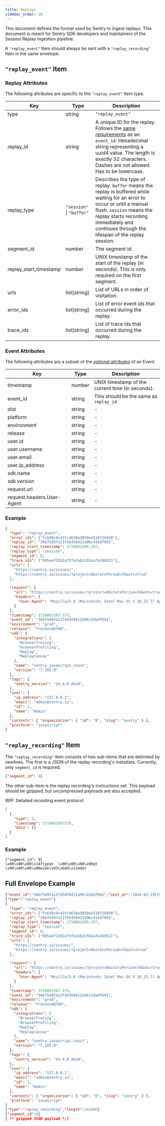 ```yaml
---
title: Replays
sidebar_order: 20
---
```


This document defines the format used by Sentry to ingest replays. This
document is meant for Sentry SDK developers and maintainers of the Session Replay
ingestion pipeline.

A `"replay_event"` Item should always be sent with a `"replay_recording"` Item
in the same envelope.

## `"replay_event"` Item

### Replay Attributes

The following attributes are specific to the `"replay_event"` Item type.

| Key                                 | Type                      | Description                            |
| ----------------------------------- | ------------------------- | -------------------------------------- |
| type                                | string                    | `"replay_event"`                                      |
| replay_id                           | string                    | A unique ID for the replay. Follows the [same requirements](https://develop.sentry.dev/sdk/event-payloads/#required-attributes) as an `event_id`: Hexadecimal string representing a uuid4 value. The length is exactly 32 characters. Dashes are not allowed. Has to be lowercase. |
| replay_type                         | `"session"` \| `"buffer"` | Describes the type of replay. `buffer` means the replay is buffered while waiting for an error to occur or until a manual flush. `session` means the replay starts recording immediately and continues through the lifespan of the replay session. |
| segment_id                          | number                    | The segment id. |
| replay_start_timestamp              | number                    | UNIX timestamp of the start of the replay (in seconds). This is only required on the first segment. |
| urls                                | list[string]              | List of URLs in order of visitation. |
| error_ids                           | list[string]              | List of error event ids that occurred during the replay. |
| trace_ids                           | list[string]              | List of trace ids that occurred during the replay. |

### Event Attributes

The following attributes are a subset of the [optional attributes](https://develop.sentry.dev/sdk/event-payloads/#optional-attributes) of an Event.

| Key                                 | Type         | Description                            |
| ----------------------------------- | ------------ | -------------------------------------- |
| timestamp                           | number       | UNIX timestamp of the current time (in seconds). |
| event_id                            | string       | This should be the same as `replay_id` |
| dist                       | string | -           |
| platform                   | string | -           |
| environment                | string | -           |
| release                    | string | -           |
| user.id                    | string | -           |
| user.username              | string | -           |
| user.email                 | string | -           |
| user.ip_address            | string | -           |
| sdk.name                   | string | -           |
| sdk.version                | string | -           |
| request.url                | string | -           |
| request.headers.User-Agent | string | -           |


### Example

```json
{
  "type": "replay_event",
  "error_ids": ["fc6d8c0c43fc4630ad850ee518f1b9d0"],
  "replay_id": "36b75d9fa11f45459412a96c41bdf691",
  "replay_start_timestamp": 1710861499.287,
  "replay_type": "session",
  "segment_id": 0,
  "trace_ids": ["905aef2282af5fe2ab2c93aa7a340521"],
  "urls": [
    "https://sentry.io/issues/",
    "https://sentry.io/issues/?project=0&statsPeriod=7d&utc=true"
  ],

  "request": {
    "url": "https://sentry.io/issues/?project=0&statsPeriod=7d&utc=true",
    "headers": {
      "User-Agent": "Mozilla/5.0 (Macintosh; Intel Mac OS X 10_15_7) AppleWebKit/537.36 (KHTML, like Gecko) Chrome/122.0.0.0 Safari/537.36"
    }
  },
  "timestamp": 1710861507.579,
  "event_id": "36b75d9fa11f45459412a96c41bdf691",
  "environment": "prod",
  "release": "frontend@f00",
  "sdk": {
    "integrations": [
      "BrowserTracing",
      "BrowserProfiling",
      "Replay",
      "ReplayCanvas"
    ],
    "name": "sentry.javascript.react",
    "version": "7.105.0"
  },
  "tags": {
    "sentry_version": "24.4.0.dev0",
  },
  "user": {
    "ip_address": "127.0.0.1",
    "email": "admin@sentry.io",
    "id": 1,
    "name": "Admin"
  },
  "contexts": { "organization": { "id": "0", "slug": "sentry" } },
  "platform": "javascript"
}
```

## `"replay_recording"` Item

The `"replay_recording"` item consists of two sub-items that are delimited by newlines. The first is a JSON of the replay recording's metadata. Currently, only `segment_id` is required.

```json
{"segment_id": 0}
```

The other sub-item is the replay recording's instructions set. This payload should be gzipped, but uncompressed payloads are also accepted.

WIP: Detailed recording event protocol

```json
[
  {
    "type": 5,
    "timestamp": 1710861507579,
    "data": {}
  }
]
```


### Example
```
{"segment_id": 0}
\x00\x00\x00\x14ftypqt  \x00\x00\x00\x00qt  \x00\x00\x00\x08wide\x03\xbdd\x11mdat
```


## Full Envelope Example

```json
{"event_id":"36b75d9fa11f45459412a96c41bdf691","sent_at":"2024-03-19T15:18:27.581Z","sdk":{"name":"sentry.javascript.react","version":"7.105.0"}}
{"type":"replay_event"}
{
  "type": "replay_event",
  "error_ids": ["fc6d8c0c43fc4630ad850ee518f1b9d0"],
  "replay_id": "36b75d9fa11f45459412a96c41bdf691",
  "replay_start_timestamp": 1710861499.287,
  "replay_type": "session",
  "segment_id": 0,
  "trace_ids": ["905aef2282af5fe2ab2c93aa7a340521"],
  "urls": [
    "https://sentry.io/issues/",
    "https://sentry.io/issues/?project=0&statsPeriod=7d&utc=true"
  ],

  "request": {
    "url": "https://sentry.io/issues/?project=0&statsPeriod=7d&utc=true",
    "headers": {
      "User-Agent": "Mozilla/5.0 (Macintosh; Intel Mac OS X 10_15_7) AppleWebKit/537.36 (KHTML, like Gecko) Chrome/122.0.0.0 Safari/537.36"
    }
  },
  "timestamp": 1710861507.579,
  "event_id": "36b75d9fa11f45459412a96c41bdf691",
  "environment": "prod",
  "release": "frontend@f00",
  "sdk": {
    "integrations": [
      "BrowserTracing",
      "BrowserProfiling",
      "Replay",
      "ReplayCanvas"
    ],
    "name": "sentry.javascript.react",
    "version": "7.105.0"
  },
  "tags": {
    "sentry_version": "24.4.0.dev0",
  },
  "user": {
    "ip_address": "127.0.0.1",
    "email": "admin@sentry.io",
    "id": 1,
    "name": "Admin"
  },
  "contexts": { "organization": { "id": "0", "slug": "sentry" } },
  "platform": "javascript"
}
{"type":"replay_recording","length":141666}
{"segment_id":0}
{ /* gzipped JSON payload */}
```
